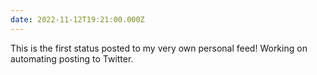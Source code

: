 ```yaml
---
date: 2022-11-12T19:21:00.000Z
---
```


This is the first status posted to my very own personal feed! Working on automating posting to Twitter.
